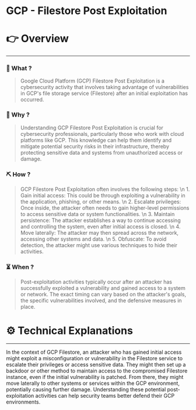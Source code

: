 # GCP - Filestore Post Exploitation


# 👉 Overview

---

### 👀 What ?

> Google Cloud Platform (GCP) Filestore Post Exploitation is a cybersecurity activity that involves taking advantage of vulnerabilities in GCP's file storage service (Filestore) after an initial exploitation has occurred.
> 

### 🧐 Why ?

> Understanding GCP Filestore Post Exploitation is crucial for cybersecurity professionals, particularly those who work with cloud platforms like GCP. This knowledge can help them identify and mitigate potential security risks in their infrastructure, thereby protecting sensitive data and systems from unauthorized access or damage.
> 

### ⛏️ How ?

> GCP Filestore Post Exploitation often involves the following steps: \n 1. Gain initial access: This could be through exploiting a vulnerability in the application, phishing, or other means. \n 2. Escalate privileges: Once inside, the attacker often needs to gain higher-level permissions to access sensitive data or system functionalities. \n 3. Maintain persistence: The attacker establishes a way to continue accessing and controlling the system, even after initial access is closed. \n 4. Move laterally: The attacker may then spread across the network, accessing other systems and data. \n 5. Obfuscate: To avoid detection, the attacker might use various techniques to hide their activities.
> 

### ⏳ When ?

> Post-exploitation activities typically occur after an attacker has successfully exploited a vulnerability and gained access to a system or network. The exact timing can vary based on the attacker's goals, the specific vulnerabilities involved, and the defensive measures in place.
> 

# ⚙️ Technical Explanations

---

In the context of GCP Filestore, an attacker who has gained initial access might exploit a misconfiguration or vulnerability in the Filestore service to escalate their privileges or access sensitive data. They might then set up a backdoor or other method to maintain access to the compromised Filestore instance, even if the initial vulnerability is patched. From there, they might move laterally to other systems or services within the GCP environment, potentially causing further damage. Understanding these potential post-exploitation activities can help security teams better defend their GCP environments.
